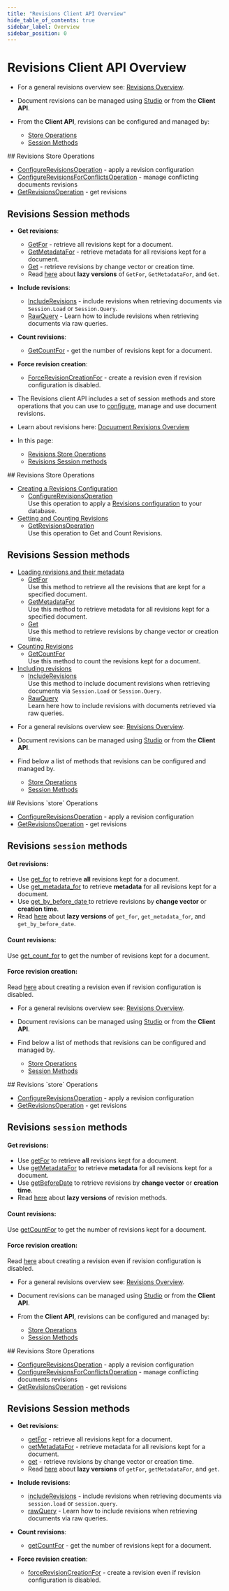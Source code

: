 ---
title: "Revisions Client API Overview"
hide_table_of_contents: true
sidebar_label: Overview
sidebar_position: 0
---




# Revisions Client API Overview
<LanguageSwitcher supportedLanguages={supportedLanguages} />
<LanguageContent language="csharp">

<Admonition type="note" title="Note">

* For a general revisions overview see: [Revisions Overview](../../../document-extensions/revisions/overview.mdx).  

* Document revisions can be managed using [Studio](../../../studio/database/settings/document-revisions.mdx) or from the **Client API**.  

* From the **Client API**, revisions can be configured and managed by:  
    * [Store Operations](../../../document-extensions/revisions/client-api/overview.mdx#revisions-store-operations)  
    * [Session Methods](../../../document-extensions/revisions/client-api/overview.mdx#revisions-session-methods)  

</Admonition>
## Revisions Store Operations

* [ConfigureRevisionsOperation](../../../document-extensions/revisions/client-api/operations/configure-revisions.mdx) - apply a revision configuration
* [ConfigureRevisionsForConflictsOperation](../../../document-extensions/revisions/client-api/operations/conflict-revisions-configuration.mdx) - manage conflicting documents revisions
* [GetRevisionsOperation](../../../document-extensions/revisions/client-api/operations/get-revisions.mdx) - get revisions



## Revisions Session methods

* **Get revisions**:  

  * [GetFor](../../../document-extensions/revisions/client-api/session/loading.mdx#get-all-revisions) - retrieve all revisions kept for a document.
  * [GetMetadataFor](../../../document-extensions/revisions/client-api/session/loading.mdx#get-revisions-metadata) - retrieve metadata for all revisions kept for a document.
  * [Get](../../../document-extensions/revisions/client-api/session/loading.mdx#get-revisions-by-creation-time) - retrieve revisions by change vector or creation time.
  * Read [here](../../../client-api/session/how-to/perform-operations-lazily.mdx#getrevisions) about **lazy versions** of `GetFor`, `GetMetadataFor`, and `Get`.
* **Include revisions**:  

  * [IncludeRevisions](../../../document-extensions/revisions/client-api/session/including.mdx#section) - include revisions when retrieving documents via `Session.Load` or `Session.Query`.  
  * [RawQuery](../../../document-extensions/revisions/client-api/session/including.mdx#including-revisions-with-sessionadvancedrawquery) - Learn how to include revisions when retrieving documents via raw queries.
* **Count revisions**:  

  * [GetCountFor](../../../document-extensions/revisions/client-api/session/counting.mdx#getcountfor) - get the number of revisions kept for a document.  
* **Force revision creation**:

    * [ForceRevisionCreationFor](../../../document-extensions/revisions/overview.mdx#force-revision-creation-via-api) - create a revision even if revision configuration is disabled.




</LanguageContent>
<LanguageContent language="java">

<Admonition type="note" title="Note">

* The Revisions client API includes a set of session methods and store operations 
  that you can use to [configure](../../../document-extensions/revisions/overview.mdx#revisions-configuration), 
  manage and use document revisions.  
* Learn about revisions here: [Docuument Revisions Overview](../../../document-extensions/revisions/overview.mdx)  

* In this page:  
  * [Revisions Store Operations](../../../document-extensions/revisions/client-api/overview.mdx#revisions-store-operations)  
  * [Revisions Session methods](../../../document-extensions/revisions/client-api/overview.mdx#revisions-session-methods)  

</Admonition>
## Revisions Store Operations

* [Creating a Revisions Configuration](../../../document-extensions/revisions/client-api/operations/configure-revisions.mdx)  
   * [ConfigureRevisionsOperation](../../../document-extensions/revisions/client-api/operations/configure-revisions.mdx#section)  
     Use this operation to apply a 
     [Revisions configuration](../../../document-extensions/revisions/overview.mdx#revisions-configuration) 
     to your database.  
* [Getting and Counting Revisions](../../../document-extensions/revisions/client-api/operations/get-revisions.mdx)  
   * [GetRevisionsOperation](../../../document-extensions/revisions/client-api/operations/get-revisions.mdx#getrevisionsoperation)  
     Use this operation to Get and Count Revisions.  



## Revisions Session methods

* [Loading revisions and their metadata](../../../document-extensions/revisions/client-api/session/loading.mdx)  
   * [GetFor](../../../document-extensions/revisions/client-api/session/loading.mdx#getfor)  
     Use this method to retrieve all the revisions that are kept for a specified document.  
   * [GetMetadataFor](../../../document-extensions/revisions/client-api/session/loading.mdx#getmetadatafor)  
     Use this method to retrieve metadata for all revisions kept for a specified document.  
   * [Get](../../../document-extensions/revisions/client-api/session/loading.mdx#get)  
     Use this method to retrieve revisions by change vector or creation time.  
* [Counting Revisions](../../../document-extensions/revisions/client-api/session/counting.mdx)  
   * [GetCountFor](../../../document-extensions/revisions/client-api/session/counting.mdx#getcountfor)  
     Use this method to count the revisions kept for a document.  
* [Including revisions](../../../document-extensions/revisions/client-api/session/including.mdx)  
   * [IncludeRevisions](../../../document-extensions/revisions/client-api/session/including.mdx#section)  
     Use this method to include document revisions when retrieving documents via `Session.Load` or `Session.Query`.  
   * [RawQuery](../../../document-extensions/revisions/client-api/session/including.mdx#including-revisions-with-sessionadvancedrawquery)  
     Learn here how to include revisions with documents retrieved via raw queries.  




</LanguageContent>
<LanguageContent language="python">

<Admonition type="note" title="Note">

* For a general revisions overview see: [Revisions Overview](../../../document-extensions/revisions/overview.mdx).  

* Document revisions can be managed using [Studio](../../../studio/database/settings/document-revisions.mdx) or from the **Client API**.  

* Find below a list of methods that revisions can be configured and managed by.  
    * [Store Operations](../../../document-extensions/revisions/client-api/overview.mdx#revisions-store-operations)  
    * [Session Methods](../../../document-extensions/revisions/client-api/overview.mdx#revisions-session-methods)  

</Admonition>
## Revisions `store` Operations

* [ConfigureRevisionsOperation](../../../document-extensions/revisions/client-api/operations/configure-revisions.mdx) - apply a revision configuration
* [GetRevisionsOperation](../../../document-extensions/revisions/client-api/operations/get-revisions.mdx) - get revisions



## Revisions `session` methods

#### Get revisions:  

* Use [get_for](../../../document-extensions/revisions/client-api/session/loading.mdx#get-all-revisions) 
  to retrieve **all** revisions kept for a document.  
* Use [get_metadata_for](../../../document-extensions/revisions/client-api/session/loading.mdx#get-revisions-metadata) 
  to retrieve **metadata** for all revisions kept for a document.  
* Use [get_by_before_date ](../../../document-extensions/revisions/client-api/session/loading.mdx#get-revisions-by-creation-time) 
  to retrieve revisions by **change vector** or **creation time**.  
* Read [here](../../../client-api/session/how-to/perform-operations-lazily.mdx#getrevisions) 
  about **lazy versions** of `get_for`, `get_metadata_for`, and `get_by_before_date`.  
#### Count revisions:  

Use [get_count_for](../../../document-extensions/revisions/client-api/session/counting.mdx#getcountfor) 
to get the number of revisions kept for a document.  
#### Force revision creation:

Read [here](../../../document-extensions/revisions/overview.mdx#force-revision-creation-via-api) 
about creating a revision even if revision configuration is disabled.  




</LanguageContent>
<LanguageContent language="php">

<Admonition type="note" title="Note">

* For a general revisions overview see: [Revisions Overview](../../../document-extensions/revisions/overview.mdx).  

* Document revisions can be managed using [Studio](../../../studio/database/settings/document-revisions.mdx) or from the **Client API**.  

* Find below a list of methods that revisions can be configured and managed by.  
    * [Store Operations](../../../document-extensions/revisions/client-api/overview.mdx#revisions-store-operations)  
    * [Session Methods](../../../document-extensions/revisions/client-api/overview.mdx#revisions-session-methods)  

</Admonition>
## Revisions `store` Operations

* [ConfigureRevisionsOperation](../../../document-extensions/revisions/client-api/operations/configure-revisions.mdx) - apply a revision configuration
* [GetRevisionsOperation](../../../document-extensions/revisions/client-api/operations/get-revisions.mdx) - get revisions



## Revisions `session` methods

#### Get revisions:  

* Use [getFor](../../../document-extensions/revisions/client-api/session/loading.mdx#get-all-revisions) 
  to retrieve **all** revisions kept for a document.  
* Use [getMetadataFor](../../../document-extensions/revisions/client-api/session/loading.mdx#get-revisions-metadata) 
  to retrieve **metadata** for all revisions kept for a document.  
* Use [getBeforeDate](../../../document-extensions/revisions/client-api/session/loading.mdx#get-revisions-by-creation-time) 
  to retrieve revisions by **change vector** or **creation time**.  
* Read [here](../../../client-api/session/how-to/perform-operations-lazily.mdx#get-revisions) 
  about **lazy versions** of revision methods.  
#### Count revisions:  

Use [getCountFor](../../../document-extensions/revisions/client-api/session/counting.mdx#getcountfor) 
to get the number of revisions kept for a document.  
#### Force revision creation:

Read [here](../../../document-extensions/revisions/overview.mdx#force-revision-creation-via-api) 
about creating a revision even if revision configuration is disabled.  




</LanguageContent>
<LanguageContent language="nodejs">

<Admonition type="note" title="Note">

* For a general revisions overview see: [Revisions Overview](../../../document-extensions/revisions/overview.mdx).

* Document revisions can be managed using [Studio](../../../studio/database/settings/document-revisions.mdx) or from the **Client API**.

* From the **Client API**, revisions can be configured and managed by:
    * [Store Operations](../../../document-extensions/revisions/client-api/overview.mdx#revisions-store-operations)
    * [Session Methods](../../../document-extensions/revisions/client-api/overview.mdx#revisions-session-methods)

</Admonition>
## Revisions Store Operations

* [ConfigureRevisionsOperation](../../../document-extensions/revisions/client-api/operations/configure-revisions.mdx) - apply a revision configuration
* [ConfigureRevisionsForConflictsOperation](../../../document-extensions/revisions/client-api/operations/conflict-revisions-configuration.mdx) - manage conflicting documents revisions
* [GetRevisionsOperation](../../../document-extensions/revisions/client-api/operations/get-revisions.mdx) - get revisions



## Revisions Session methods

* **Get revisions**:

    * [getFor](../../../document-extensions/revisions/client-api/session/loading.mdx#get-all-revisions) - retrieve all revisions kept for a document.
    * [getMetadataFor](../../../document-extensions/revisions/client-api/session/loading.mdx#get-revisions-metadata) - retrieve metadata for all revisions kept for a document.
    * [get](../../../document-extensions/revisions/client-api/session/loading.mdx#get-revisions-by-creation-time) - retrieve revisions by change vector or creation time.
    * Read [here](../../../client-api/session/how-to/perform-operations-lazily.mdx#getrevisions) about **lazy versions** of `getFor`, `getMetadataFor`, and `get`.
* **Include revisions**:

    * [includeRevisions](../../../document-extensions/revisions/client-api/session/including.mdx#section) - include revisions when retrieving documents via `session.load` or `session.query`.
    * [rawQuery](../../../document-extensions/revisions/client-api/session/including.mdx#including-revisions-with-sessionadvancedrawquery) - Learn how to include revisions when retrieving documents via raw queries.
* **Count revisions**:

    * [getCountFor](../../../document-extensions/revisions/client-api/session/counting.mdx#getcountfor) - get the number of revisions kept for a document.
* **Force revision creation**:

    * [forceRevisionCreationFor](../../../document-extensions/revisions/overview.mdx#force-revision-creation-via-api) - create a revision even if revision configuration is disabled.




</LanguageContent>

<!---
### Document Extensions
- [Document Revisions Overview](../../../document-extensions/revisions/overview)
- [Revert Revisions](../../../document-extensions/revisions/revert-revisions)
- [Revisions and Other Features](../../../document-extensions/revisions/revisions-and-other-features)

### Studio
- [Settings: Document Revisions](../../../studio/database/settings/document-revisions)
- [Document Extensions: Revisions](../../../studio/database/document-extensions/revisions)


-->